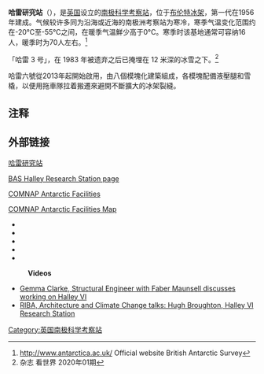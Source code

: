 {{Coord|75|35|S|26|34|W|display=title}}
{{Infobox building
| name                 =哈雷研究站 
| native_name          =Halley Research Station
| native_name_lang     =
| former_names         =
| alternate_names      =
| image                =Halley_VI_Antarctic_Research_Station_-_view_from_North_East.jpg
| image_alt            =300px
| caption              =哈雷六號研究站
 | altitude            = 
| building_type        =
| architectural_style  =
| structural_system    =
| cost                 =
| ren_cost             =
| client               =
| owner                =
| current_tenants      = 
| landlord             =
| location             ={{flag|ATA}}[[布伦特冰架|布伦特冰架]] 
| address              =
| location_town        =
| location_country     =
| iso_region           =
| coordinates_display  = 
| latitude             =
| longitude            =
| coordinates          = 
| start_date           = 
| completion_date      = 
| inauguration_date    = 1956年
| renovation_date      =
| demolition_date      =
| destruction_date     =
| height               = 
| diameter             =
| antenna_spire        =
| roof                 =
| top_floor            =
| other_dimensions     = 
| floor_count          = 
| floor_area           = 
| seating_type         =
| seating_capacity     = 16人(冬季)<br>70人(夏季)
| elevator_count       =
| main_contractor      =
| architect            =
| architecture_firm    =
| structural_engineer  =
| services_engineer    =
| civil_engineer       =
| other_designers      =
| quantity_surveyor    =
| awards               =
| ren_architect        =
| ren_firm             =
| ren_str_engineer     =
| ren_serv_engineer    =
| ren_civ_engineer     =
| ren_oth_designers    =
| ren_qty_surveyor     =
| ren_awards           =
| url                  = http://www.antarctica.ac.uk/
| references           = 
}}

'''哈雷研究站'''（{{lang-en|Halley Research Station}}），是[[英国|英国]]设立的[[南极科学考察站|南极科学考察站]]，位于[[布伦特冰架|布伦特冰架]]，第一代在1956年建成。气候较许多同为沿海或近海的南极洲考察站为寒冷，寒季气温变化范围约在-20℃至-55℃之间，在暖季气温鮮少高于0°C。寒季时该基地通常可容纳16人，暖季时为70人左右。<ref>http://www.antarctica.ac.uk/ {{Wayback|url=http://www.antarctica.ac.uk/ |date=20071006213627 }} Official website British Antarctic Survey</ref>

「哈雷 3 号」，在 1983 年被遗弃之后已掩埋在 12 米深的冰雪之下。<ref>
杂志
看世界 2020年01期<!--https://www.zhihu.com/question/27590355/answer/1072401704--></ref>

哈雷六號從2013年起開始啟用，由八個模塊化建築組成，各模塊配備液壓腿和雪橇，以便用拖車隊拉着搬遷來避開不斷擴大的冰架裂縫。

==注释==
{{reflist}}

==外部链接==
[http://www.antarctica.ac.uk/ 哈雷研究站]{{Wayback|url=http://www.antarctica.ac.uk/ |date=20071006213627 }}{{en}}

[http://www.antarctica.ac.uk/living_and_working/research_stations/halley/index.php BAS Halley Research Station page]{{Wayback|url=http://www.antarctica.ac.uk/living_and_working/research_stations/halley/index.php |date=20150708090249 }}

[https://web.archive.org/web/20080424075823/http://www.comnap.aq/facilities COMNAP Antarctic Facilities]

[https://web.archive.org/web/20110220115654/https://www.comnap.aq/publications/maps/comnap_map_edition5_a0_2009-07-24.pdf/view COMNAP Antarctic Facilities Map]

* {{cite web| url=http://www.polarconservation.org/education/antarctic-bases/halley/| title=Halley| publisher=Polar Conservation Organisation| accessdate=3 December 2009| archive-date=2009-06-22| archive-url=https://web.archive.org/web/20090622015311/http://www.polarconservation.org/education/antarctic-bases/halley| dead-url=yes}}
* {{cite web| url=http://www.antarctica.ac.uk/living_and_working/research_stations/halley/index.php| title=Halley Station| publisher=British Antarctic Survey| accessdate=3 December 2009| archive-date=2015-07-08| archive-url=https://web.archive.org/web/20150708090249/http://www.antarctica.ac.uk//living_and_working/research_stations/halley/index.php| dead-url=no}}
* {{cite web| url=http://www.antarctica.ac.uk/living_and_working/diaries/halley/| title=Halley Station Diary| publisher=BAS| accessdate=3 December 2009| deadurl=yes| archiveurl=https://web.archive.org/web/20110607094618/http://www.antarctica.ac.uk/living_and_working/diaries/halley/| archivedate=2011年6月7日}}
* {{cite web| url=http://www.antarctica.ac.uk/living_and_working/research_stations/halley/halleyvi/| title=Halley VI| publisher=British Antarctic Survey| accessdate=3 December 2009| deadurl=yes| archiveurl=https://web.archive.org/web/20101223090254/http://www.antarctica.ac.uk/living_and_working/research_stations/halley/halleyvi/| archivedate=2010年12月23日}}
* {{cite web| url=http://www.zfids.org.uk/| title=Halley Winterers 1956-present| publisher=ZFids| accessdate=3 December 2009| archive-date=2020-10-30| archive-url=https://web.archive.org/web/20201030071146/http://zfids.org.uk/| dead-url=no}}
:'''Videos'''
* [https://archive.is/20111004140736/http://www.gleeds.tv/index.cfm?video=211 Gemma Clarke, Structural Engineer with Faber Maunsell discusses working on Halley VI]
* [https://archive.is/20130418193326/http://www.gleeds.tv/index.cfm?video=455 RIBA, Architecture and Climate Change talks: Hugh Broughton, Halley VI Research Station]

{{南極科學考察站}}
{{The Continent of Antarctica}}

[[Category:英国南极科学考察站|Category:英国南极科学考察站]]